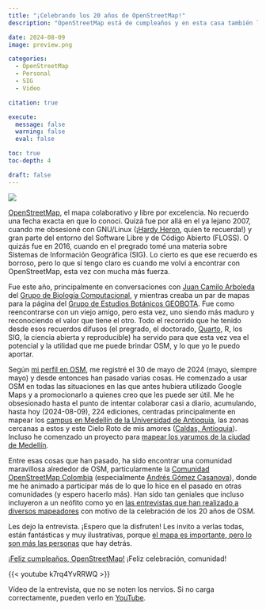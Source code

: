 ```yaml
---
title: "¡Celebrando los 20 años de OpenStreetMap!"
description: "OpenStreetMap está de cumpleaños y en esta casa también lo celebramos"

date: 2024-08-09
image: preview.png

categories:
  - OpenStreetMap
  - Personal
  - SIG
  - Video

citation: true

execute: 
  message: false
  warning: false
  eval: false

toc: true
toc-depth: 4

draft: false
---
```


![](preview.png)

[OpenStreetMap](https://openstreetmap.org), el mapa colaborativo y libre por excelencia. No recuerdo una fecha exacta en que lo conocí. Quizá fue por allá en el ya lejano 2007, cuando me obsesioné con GNU/Linux (¡[Hardy Heron](https://es.wikipedia.org/wiki/Anexo:Versiones_de_Ubuntu#Ubuntu_8.04_LTS), quien te recuerda!) y gran parte del entorno del Software Libre y de Código Abierto (FLOSS). O quizás fue en 2016, cuando en el pregrado tomé una materia sobre Sistemas de Información Geográfica (SIG). Lo cierto es que ese recuerdo es borroso, pero lo que sí tengo claro es cuando me volví a encontrar con OpenStreetMap, esta vez con mucha más fuerza.

Fue este año, principalmente en conversaciones con [Juan Camilo Arboleda](https://mstdn.social/@nesper94@biologists.social) del [Grupo de Biología Computacional](https://biologia-computacional.github.io), y mientras creaba un par de mapas para la página del [Grupo de Estudios Botánicos GEOBOTA](https://geobota.github.io). Fue como reencontrarse con un viejo amigo, pero esta vez, uno siendo más maduro y reconociendo el valor que tiene el otro. Todo el recorrido que he tenido desde esos recuerdos difusos (el pregrado, el doctorado, [Quarto](https://quarto.org), R, los SIG, la ciencia abierta y reproducible) ha servido para que esta vez vea el potencial y la utilidad que me puede brindar OSM, y lo que yo le puedo aportar.

Según [mi perfil en OSM](https://www.openstreetmap.org/user/alexespinosaco), me registré el 30 de mayo de 2024 (mayo, siempre mayo) y desde entonces han pasado varias cosas. He comenzado a usar OSM en todas las situaciones en las que antes hubiera utilizado Google Maps y a promocionarlo a quienes creo que les puede ser útil. Me he obsesionado hasta el punto de intentar colaborar casi a diario, acumulando, hasta hoy (2024-08-09), 224 ediciones, centradas principalmente en mapear los [campus en Medellín de la Universidad de Antioquia](https://www.openstreetmap.org/relation/17863554), las zonas cercanas a estos y este Cielo Roto de mis amores ([Caldas, Antioquia](https://www.openstreetmap.org/relation/1307283#map=13/6.0513/-75.6277)). Incluso he comenzado un proyecto para [mapear los yarumos de la ciudad de Medellín](https://alexespinosaco.github.io/cecropia-medellin/).

Entre esas cosas que han pasado, ha sido encontrar una comunidad maravillosa alrededor de OSM, particularmente la [Comunidad OpenStreetMap Colombia](https://www.openstreetmap.org/user/Comunidad%20OpenStreetMap%20Colombia) (especialmente [Andrés Gómez Casanova](https://www.openstreetmap.org/user/AngocA)), donde me he animado a participar más de lo que lo hice en el pasado en otras comunidades (y espero hacerlo más). Han sido tan geniales que incluso incluyeron a un neófito como yo en [las entrevistas que han realizado a diversos mapeadores](https://www.youtube.com/playlist?list=PLI7a5sSUigMSKO5gNIeKhfA4whLtTMyrK) con motivo de la celebración de los 20 años de OSM.

Les dejo la entrevista. ¡Espero que la disfruten! Les invito a verlas todas, están fantásticas y muy ilustrativas, porque [el mapa es importante, pero lo son más las personas](https://blog.openstreetmap.org/2024/08/09/openstreetmap-at-20/) que hay detrás. 

[¡Feliz cumpleaños, OpenStreetMap!](https://birthday20.openstreetmap.org) ¡Feliz celebración, comunidad!

{{< youtube k7rq4YvRRWQ >}}

Vídeo de la entrevista, que no se noten los nervios. Si no carga correctamente, pueden verlo en [YouTube](https://www.youtube.com/watch?v=k7rq4YvRRWQ).
